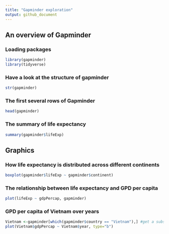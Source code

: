 ```yaml
---
title: "Gapminder exploration"
output: github_document
---
```

## An overview of Gapminder
### Loading packages
```r
library(gapminder)
library(tidyverse)
```

### Have a look at the structure of gapminder
```r
str(gapminder)
```

### The first several rows of Gapminder
```r
head(gapminder)
```

### The summary of life expectancy
```r
summary(gapminder$lifeExp)
```


## Graphics
### How life expectancy is distributed across different continents
```r
boxplot(gapminder$lifeExp ~ gapminder$continent)
```

### The relationship between life expectancy and GPD per capita
```r
plot(lifeExp ~ gdpPercap, gapminder)
```

### GPD per capita of Vietnam over years
```r
Vietnam <-gapminder[which(gapminder$country == "Vietnam"),] #get a subset of gapminder where the country is Vietnam
plot(Vietnam$gdpPercap ~ Vietnam$year, type="b")
```

